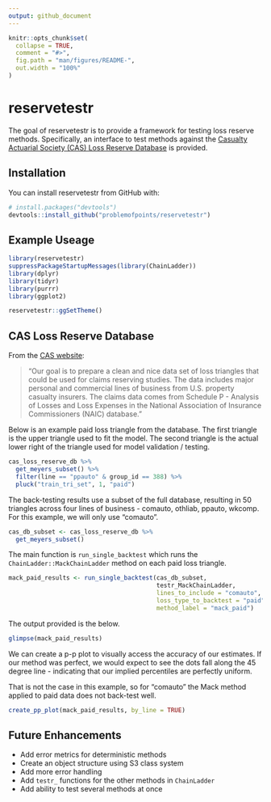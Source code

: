 ```yaml
---
output: github_document
---
```


<!-- README.md is generated from README.Rmd. Please edit that file -->

```r
knitr::opts_chunk$set(
  collapse = TRUE,
  comment = "#>",
  fig.path = "man/figures/README-",
  out.width = "100%"
)

```

# reservetestr

The goal of reservetestr is to provide a framework for testing loss reserve methods. Specifically, an interface to test methods against the [Casualty Actuarial Society (CAS) Loss Reserve Database](http://www.casact.org/research/index.cfm?fa=loss_reserves_data) is provided.

## Installation

You can install reservetestr from GitHub with:

```r
# install.packages("devtools")
devtools::install_github("problemofpoints/reservetestr")
```

## Example Useage

```r
library(reservetestr)
suppressPackageStartupMessages(library(ChainLadder))
library(dplyr)
library(tidyr)
library(purrr)
library(ggplot2)

reservetestr::ggSetTheme()
```

## CAS Loss Reserve Database

From the [CAS website](http://www.casact.org/research/index.cfm?fa=loss_reserves_data):

> "Our goal is to prepare a clean and nice data set of loss triangles that could be used for claims reserving studies.
The data includes major personal and commercial lines of business from U.S. property casualty insurers.
The claims data comes from Schedule P - Analysis of Losses and Loss Expenses
in the National Association of Insurance Commissioners (NAIC) database."

Below is an example paid loss triangle from the database. The first triangle is the upper triangle used to fit the model. The second triangle is the actual lower right of the triangle used for model validation / testing.

```r
cas_loss_reserve_db %>%
  get_meyers_subset() %>%
  filter(line == "ppauto" & group_id == 388) %>%
  pluck("train_tri_set", 1, "paid")
```

The back-testing results use a subset of the full database, resulting in 50 triangles across four lines of business - comauto, othliab, ppauto, wkcomp. For this example, we will only use "comauto".

```r
cas_db_subset <- cas_loss_reserve_db %>%
  get_meyers_subset()
```

The main function is `run_single_backtest` which runs the `ChainLadder::MackChainLadder` method on each paid loss triangle. 

```r
mack_paid_results <- run_single_backtest(cas_db_subset, 
                                         testr_MackChainLadder, 
                                         lines_to_include = "comauto",
                                         loss_type_to_backtest = "paid", 
                                         method_label = "mack_paid")
```

The output provided is the below. 

```r
glimpse(mack_paid_results)
```

We can create a p-p plot to visually access the accuracy of our estimates. If our method was perfect, we would expect to see the dots fall along the 45 degree line - indicating that our implied percentiles are perfectly uniform.

That is not the case in this example, so for "comauto" the Mack method applied to paid data does not back-test well.

```r
create_pp_plot(mack_paid_results, by_line = TRUE)
```

## Future Enhancements

- Add error metrics for deterministic methods
- Create an object structure using S3 class system
- Add more error handling
- Add `testr_` functions for the other methods in `ChainLadder`
- Add ability to test several methods at once

